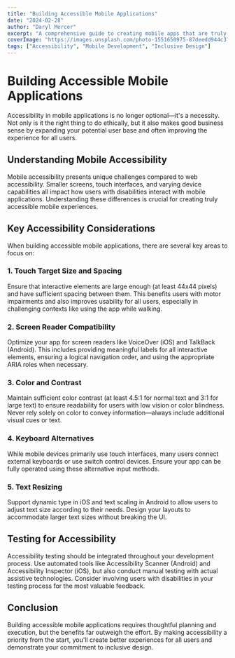```yaml
---
title: "Building Accessible Mobile Applications"
date: "2024-02-28"
author: "Daryl Mercer"
excerpt: "A comprehensive guide to creating mobile apps that are truly accessible to all users, regardless of ability."
coverImage: "https://images.unsplash.com/photo-1551650975-87deedd944c3?ixlib=rb-4.0.3&ixid=MnwxMjA3fDB8MHxwaG90by1wYWdlfHx8fGVufDB8fHx8&auto=format&fit=crop&w=1000&q=80"
tags: ["Accessibility", "Mobile Development", "Inclusive Design"]
---
```


# Building Accessible Mobile Applications

Accessibility in mobile applications is no longer optional—it's a necessity. Not only is it the right thing to do ethically, but it also makes good business sense by expanding your potential user base and often improving the experience for all users.

## Understanding Mobile Accessibility

Mobile accessibility presents unique challenges compared to web accessibility. Smaller screens, touch interfaces, and varying device capabilities all impact how users with disabilities interact with mobile applications. Understanding these differences is crucial for creating truly accessible mobile experiences.

## Key Accessibility Considerations

When building accessible mobile applications, there are several key areas to focus on:

### 1. Touch Target Size and Spacing

Ensure that interactive elements are large enough (at least 44x44 pixels) and have sufficient spacing between them. This benefits users with motor impairments and also improves usability for all users, especially in challenging contexts like using the app while walking.

### 2. Screen Reader Compatibility

Optimize your app for screen readers like VoiceOver (iOS) and TalkBack (Android). This includes providing meaningful labels for all interactive elements, ensuring a logical navigation order, and using the appropriate ARIA roles when necessary.

### 3. Color and Contrast

Maintain sufficient color contrast (at least 4.5:1 for normal text and 3:1 for large text) to ensure readability for users with low vision or color blindness. Never rely solely on color to convey information—always include additional visual cues or text.

### 4. Keyboard Alternatives

While mobile devices primarily use touch interfaces, many users connect external keyboards or use switch control devices. Ensure your app can be fully operated using these alternative input methods.

### 5. Text Resizing

Support dynamic type in iOS and text scaling in Android to allow users to adjust text size according to their needs. Design your layouts to accommodate larger text sizes without breaking the UI.

## Testing for Accessibility

Accessibility testing should be integrated throughout your development process. Use automated tools like Accessibility Scanner (Android) and Accessibility Inspector (iOS), but also conduct manual testing with actual assistive technologies. Consider involving users with disabilities in your testing process for the most valuable feedback.

## Conclusion

Building accessible mobile applications requires thoughtful planning and execution, but the benefits far outweigh the effort. By making accessibility a priority from the start, you'll create better experiences for all users and demonstrate your commitment to inclusive design.

